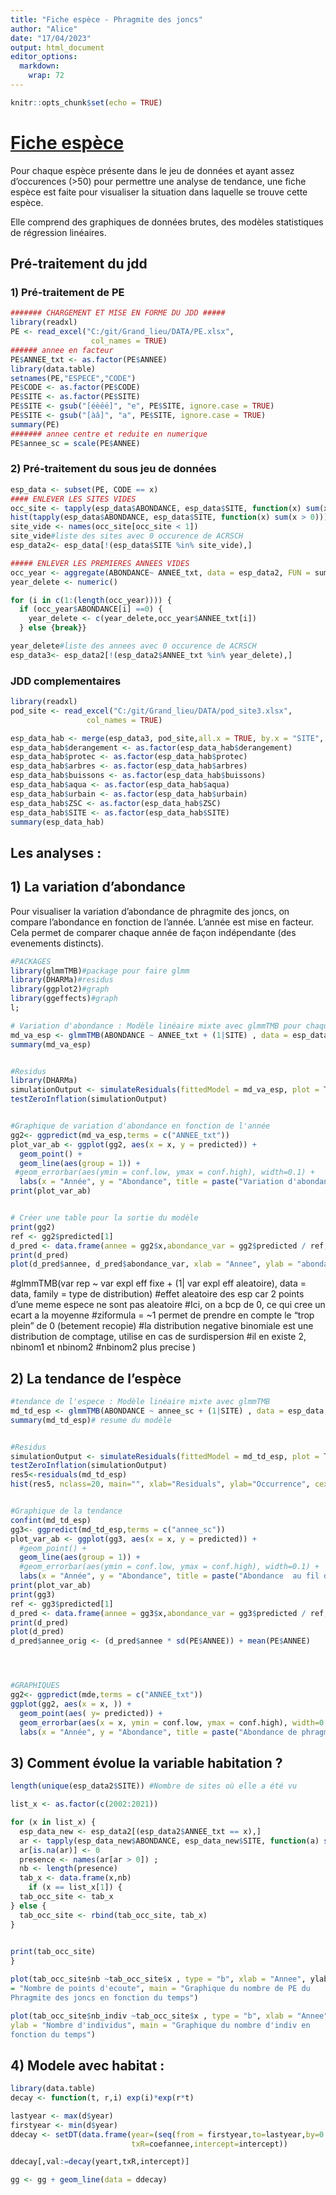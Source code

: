 ```yaml
---
title: "Fiche espèce - Phragmite des joncs"
author: "Alice"
date: "17/04/2023"
output: html_document
editor_options: 
  markdown: 
    wrap: 72
---
```


```r
knitr::opts_chunk$set(echo = TRUE)
```

# [Fiche espèce]{.ul} 

Pour chaque espèce présente dans le jeu de données et ayant assez
d'occurences (\>50) pour permettre une analyse de tendance, une fiche
espèce est faite pour visualiser la situation dans laquelle se trouve
cette espèce.

Elle comprend des graphiques de données brutes, des modèles statistiques de régression linéaires.

## Pré-traitement du jdd

### 1) Pré-traitement de PE

```r
####### CHARGEMENT ET MISE EN FORME DU JDD #####
library(readxl)
PE <- read_excel("C:/git/Grand_lieu/DATA/PE.xlsx",
                  col_names = TRUE)
###### annee en facteur 
PE$ANNEE_txt <- as.factor(PE$ANNEE)
library(data.table)
setnames(PE,"ESPECE","CODE")
PE$CODE <- as.factor(PE$CODE)
PE$SITE <- as.factor(PE$SITE)
PE$SITE <- gsub("[éèêë]", "e", PE$SITE, ignore.case = TRUE)
PE$SITE <- gsub("[àâ]", "a", PE$SITE, ignore.case = TRUE)
summary(PE)
####### annee centre et reduite en numerique 
PE$annee_sc = scale(PE$ANNEE)
```

### 2) Pré-traitement du sous jeu de données 

```r

esp_data <- subset(PE, CODE == x)
#### ENLEVER LES SITES VIDES
occ_site <- tapply(esp_data$ABONDANCE, esp_data$SITE, function(x) sum(x > 0))
hist(tapply(esp_data$ABONDANCE, esp_data$SITE, function(x) sum(x > 0))) 
site_vide <- names(occ_site[occ_site < 1])
site_vide#liste des sites avec 0 occurence de ACRSCH 
esp_data2<- esp_data[!(esp_data$SITE %in% site_vide),]

##### ENLEVER LES PREMIERES ANNEES VIDES
occ_year <- aggregate(ABONDANCE~ ANNEE_txt, data = esp_data2, FUN = sum)
year_delete <- numeric()

for (i in c(1:(length(occ_year)))) {
  if (occ_year$ABONDANCE[i] ==0) {
    year_delete <- c(year_delete,occ_year$ANNEE_txt[i])
  } else {break}}

year_delete#liste des annees avec 0 occurence de ACRSCH 
esp_data3<- esp_data2[!(esp_data2$ANNEE_txt %in% year_delete),] 


```
### JDD complementaires 

``` r
library(readxl)
pod_site <- read_excel("C:/git/Grand_lieu/DATA/pod_site3.xlsx",
                 col_names = TRUE)

esp_data_hab <- merge(esp_data3, pod_site,all.x = TRUE, by.x = "SITE", by.y = "Site" )
esp_data_hab$derangement <- as.factor(esp_data_hab$derangement)
esp_data_hab$protec <- as.factor(esp_data_hab$protec)
esp_data_hab$arbres <- as.factor(esp_data_hab$arbres)
esp_data_hab$buissons <- as.factor(esp_data_hab$buissons)
esp_data_hab$aqua <- as.factor(esp_data_hab$aqua)
esp_data_hab$urbain <- as.factor(esp_data_hab$urbain)
esp_data_hab$ZSC <- as.factor(esp_data_hab$ZSC)
esp_data_hab$SITE <- as.factor(esp_data_hab$SITE)
summary(esp_data_hab)
```


## Les analyses :

## 1) La variation d'abondance

Pour visualiser la variation d'abondance de phragmite des joncs, on
compare l'abondance en fonction de l'année. L'année est mise en facteur.
Cela permet de comparer chaque année de façon indépendante (des
evenements distincts).

```r

#PACKAGES
library(glmmTMB)#package pour faire glmm
library(DHARMa)#residus
library(ggplot2)#graph
library(ggeffects)#graph
l;

# Variation d'abondance : Modèle linéaire mixte avec glmmTMB pour chaque espèce
md_va_esp <- glmmTMB(ABONDANCE ~ ANNEE_txt + (1|SITE) , data = esp_data2, family = nbinom2, ziformula = ~1)
summary(md_va_esp)


#Residus 
library(DHARMa)
simulationOutput <- simulateResiduals(fittedModel = md_va_esp, plot = T)#met du temps 
testZeroInflation(simulationOutput)


#Graphique de variation d'abondance en fonction de l'année 
gg2<- ggpredict(md_va_esp,terms = c("ANNEE_txt"))
plot_var_ab <- ggplot(gg2, aes(x = x, y = predicted)) +
  geom_point() +
  geom_line(aes(group = 1)) +
 #geom_errorbar(aes(ymin = conf.low, ymax = conf.high), width=0.1) + 
  labs(x = "Année", y = "Abondance", title = paste("Variation d'abondance de phragmite des joncs au fil du temps"))
print(plot_var_ab)


# Créer une table pour la sortie du modèle
print(gg2)
ref <- gg2$predicted[1] 
d_pred <- data.frame(annee = gg2$x,abondance_var = gg2$predicted / ref, ICinf = gg2$conf.low/ref , ICsup = gg2$conf.high/ref)
print(d_pred)
plot(d_pred$annee, d_pred$abondance_var, xlab = "Annee", ylab = "abondance")

```

\#glmmTMB(var rep \~ var expl eff fixe + (1\| var expl eff aleatoire),
data = data, family = type de distribution) \#effet aleatoire des esp
car 2 points d'une meme espece ne sont pas aleatoire \#Ici, on a bcp de
0, ce qui cree un ecart a la moyenne \#ziformula = \~1 permet de prendre
en compte le "trop plein" de 0 (betement recopie) \#la distribution
negative binomiale est une distribution de comptage, utilise en cas de
surdispersion \#il en existe 2, nbinom1 et nbinom2 \#nbinom2 plus
precise )

## 2) La tendance de l'espèce

```r

#tendance de l'espece : Modèle linéaire mixte avec glmmTMB
md_td_esp <- glmmTMB(ABONDANCE ~ annee_sc + (1|SITE) , data = esp_data, family = nbinom2, ziformula = ~1)
summary(md_td_esp)# resume du modèle


#Residus 
simulationOutput <- simulateResiduals(fittedModel = md_td_esp, plot = T)#met du temps 
testZeroInflation(simulationOutput)
res5<-residuals(md_td_esp)
hist(res5, nclass=20, main="", xlab="Residuals", ylab="Occurrence", cex.lab=1.5,col='grey') # distribution des résidus


#Graphique de la tendance 
confint(md_td_esp)
gg3<- ggpredict(md_td_esp,terms = c("annee_sc"))
plot_var_ab <- ggplot(gg3, aes(x = x, y = predicted)) +
  #geom_point() +
  geom_line(aes(group = 1)) +
  #geom_errorbar(aes(ymin = conf.low, ymax = conf.high), width=0.1) + 
  labs(x = "Année", y = "Abondance", title = paste("Abondance  au fil du temps"))
print(plot_var_ab)
print(gg3)
ref <- gg3$predicted[1] 
d_pred <- data.frame(annee = gg3$x,abondance_var = gg3$predicted / ref, ICinf = gg3$conf.low/ref , ICsup = gg3$conf.high/ref)
print(d_pred)
plot(d_pred)
d_pred$annee_orig <- (d_pred$annee * sd(PE$ANNEE)) + mean(PE$ANNEE)




#GRAPHIQUES
gg2<- ggpredict(mde,terms = c("ANNEE_txt"))
ggplot(gg2, aes(x = x, )) +
  geom_point(aes( y= predicted)) +
  geom_errorbar(aes(x = x, ymin = conf.low, ymax = conf.high), width=0.1) + 
  labs(x = "Année", y = "Abondance", title = paste("Abondance de phragmite des joncs au fil du temps"))


```

## 3) Comment évolue la variable habitation ?

```r
length(unique(esp_data2$SITE)) #Nombre de sites où elle a été vu 

list_x <- as.factor(c(2002:2021))

for (x in list_x) {
  esp_data_new <- esp_data2[(esp_data2$ANNEE_txt == x),]
  ar <- tapply(esp_data_new$ABONDANCE, esp_data_new$SITE, function(a) sum(a >= 1))
  ar[is.na(ar)] <- 0
  presence <- names(ar[ar > 0]) ; 
  nb <- length(presence)
  tab_x <- data.frame(x,nb)
    if (x == list_x[1]) {
  tab_occ_site <- tab_x
} else {
  tab_occ_site <- rbind(tab_occ_site, tab_x)
}

  
print(tab_occ_site)
}  

plot(tab_occ_site$nb ~tab_occ_site$x , type = "b", xlab = "Annee", ylab
= "Nombre de points d'ecoute", main = "Graphique du nombre de PE du
Phragmite des joncs en fonction du temps")

plot(tab_occ_site$nb_indiv ~tab_occ_site$x , type = "b", xlab = "Annee",
ylab = "Nombre d'individus", main = "Graphique du nombre d'indiv en
fonction du temps")
```

## 4)  Modele avec habitat : 

```r
library(data.table)
decay <- function(t, r,i) exp(i)*exp(r*t)

lastyear <- max(d$year)
firstyear <- min(d$year)
ddecay <- setDT(data.frame(year=(seq(from = firstyear,to=lastyear,by=0.1)),
                           txR=coefannee,intercept=intercept))

ddecay[,val:=decay(yeart,txR,intercept)]

gg <- gg + geom_line(data = ddecay)
```

